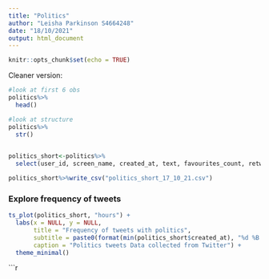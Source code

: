 ```yaml
---
title: "Politics"
author: "Leisha Parkinson S4664248"
date: "18/10/2021"
output: html_document
---
```


```r
knitr::opts_chunk$set(echo = TRUE)
```

Cleaner version:

```r
#look at first 6 obs
politics%>%
  head()

#look at structure
politics%>%
  str()

  
politics_short<-politics%>%
  select(user_id, screen_name, created_at, text, favourites_count, retweet_count)

politics_short%>%write_csv("politics_short_17_10_21.csv")
```

### Explore frequency of tweets


```r
ts_plot(politics_short, "hours") +
  labs(x = NULL, y = NULL,
       title = "Frequency of tweets with politics",
       subtitle = paste0(format(min(politics_short$created_at), "%d %B %Y"), " to ", format(max(politics_short$created_at),"%d %B %Y")),
       caption = "Politics tweets Data collected from Twitter") +
  theme_minimal()
```


```r
